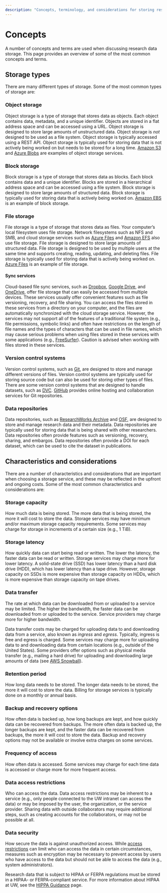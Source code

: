 ```yaml
---
description: "Concepts, terminology, and considerations for storing research data"
---
```

# Concepts

A number of concepts and terms are used when discussing research data storage. This page provides an overview of some of the most common concepts and terms.

## Storage types

There are many different types of storage. Some of the most common types of storage are:

### Object storage

Object storage is a type of storage that stores data as objects. Each object contains data, metadata, and a unique identifier. Objects are stored in a flat address space and can be accessed using a URL. Object storage is designed to store large amounts of unstructured data. Object storage is *not* designed to be used as a file system. Object storage is typically accessed using a REST API. Object storage is typically used for storing data that is not actively being worked on but needs to be stored for a long time. [Amazon S3](options.qmd#amazon-web-services) and [Azure Blobs](options.qmd#azure) are examples of object storage services.

### Block storage

Block storage is a type of storage that stores data as blocks. Each block contains data and a unique identifier. Blocks are stored in a hierarchical address space and can be accessed using a file system. Block storage is designed to store large amounts of structured data. Block storage is typically used for storing data that is actively being worked on. [Amazon EBS](options.qmd#amazon-web-services) is an example of block storage.

### File storage

File storage is a type of storage that stores data as files. Your computer's local filesystem uses file storage. Network filesystems such as NFS and SMB, and cloud storage services such as [Azure Files](options.qmd#azure) and [Amazon EFS](options.qmd#amazon-web-services) also use file storage. File storage is designed to store large amounts of structured data. File storage is designed to be used by multiple users at the same time and supports creating, reading, updating, and deleting files. File storage is typically used for storing data that is actively being worked on. [Azure Files](options.qmd#azure) is an example of file storage.

#### Sync services

Cloud-based file sync services, such as [Dropbox](options.qmd#dropbox), [Google Drive](options.qmd#google-drive), and [OneDrive](options.qmd#uw-onedrive-for-business), offer file storage that can easily be accessed from multiple devices. These services usually offer convenient features such as file versioning, recovery, and file sharing. You can access the files stored in these services from a directory on your computer, and the files are automatically synchronized with the cloud storage service. However, the services may not support all of the features of a traditional file system (e.g., file permissions, symbolic links) and often have restrictions on the length of file names and the types of characters that can be used in file names, which may cause serious problems when using files stored in these services with some applications (e.g., [FreeSurfer](../software/freesurfer.qmd)). Caution is advised when working with files stored in these services.

### Version control systems

Version control systems, such as [Git](https://git-scm.com/), are designed to store and manage different versions of files. Version control systems are typically used for storing source code but can also be used for storing other types of files. There are some version control systems that are designed to handle datasets, such as [DVC](https://dvc.org/). [GitHub](options.qmd#github) provides online hosting and collaboration services for Git repositories.

### Data repositories

Data repositories, such as [ResearchWorks Archive](options.qmd#researchworks-archive) and [OSF](options.qmd#open-science-framework), are designed to store and manage research data and their metadata. Data repositories are typically used for storing data that is being shared with other researchers. Data repositories often provide features such as versioning, recovery, sharing, and embargos. Data repositories often provide a DOI for each dataset, which can be used to cite the dataset in publications.

## Characteristics and considerations

There are a number of characteristics and considerations that are important when choosing a storage service, and these may be reflected in the upfront and ongoing costs. Some of the most common characteristics and considerations are:

### Storage capacity

How much data is being stored. The more data that is being stored, the more it will cost to store the data. Storage services may have minimum and/or maximum storage capacity requirements. Some services may charge for storage in increments of a certain size (e.g., 1 TiB). 

### Storage latency

How quickly data can start being read or written. The lower the latency, the faster data can be read or written. Storage services may charge more for lower latency. A solid-state drive (SSD) has lower latency than a hard disk drive (HDD), which has lower latency than a tape drive. However, storage capacity on SSDs is more expensive than storage capacity on HDDs, which is more expensive than storage capacity on tape drives.

### Data transfer

The rate at which data can be downloaded from or uploaded to a service may be limited. The higher the bandwidth, the faster data can be downloaded from or uploaded to the service. Service providers may charge more for higher bandwidth.

Data transfer costs may be charged for uploading data to and downloading data from a service, also known as *ingress* and *egress*. Typically, ingress is free and egress is charged. Some services may charge more for uploading data to and downloading data from certain locations (e.g., outside of the United States). Some providers offer options such as physical media transfer (e.g., mailing a hard drive) for uploading and downloading large amounts of data (see [AWS Snowball](https://aws.amazon.com/snowball/)).

### Retention period

How long data needs to be stored. The longer data needs to be stored, the more it will cost to store the data. Billing for storage services is typically done on a monthly or annual basis.

### Backup and recovery options

How often data is backed up, how long backups are kept, and how quickly data can be recovered from backups. The more often data is backed up, the longer backups are kept, and the faster data can be recovered from backups, the more it will cost to store the data. Backup and recovery options may not be available or involve extra charges on some services.

### Frequency of access

How often data is accessed. Some services may charge for each time data is accessed or charge more for more frequent access.

### Data access restrictions

Who can access the data. Data access restrictions may be inherent to a service (e.g., only people connected to the UW intranet can access the data) or may be imposed by the user, the organization, or the service provider. Sharing data with outside collaborators may require additional steps, such as creating accounts for the collaborators, or may not be possible at all.

### Data security

How secure the data is against unauthorized access. While [access restrictions](options.qmd#data-access-restrictions) can limit who can access the data in certain circumstances, measures such as encryption may be necessary to prevent access by users who have access to the data but should not be able to access the data (e.g., system administrators).

Research data that is subject to HIPAA or FERPA regulations must be stored in a HIPAA- or FERPA-compliant service. For more information about HIPAA at UW, see the [HIPPA Guidance](https://www.washington.edu/research/policies/guidance-hipaa-2/) page.
